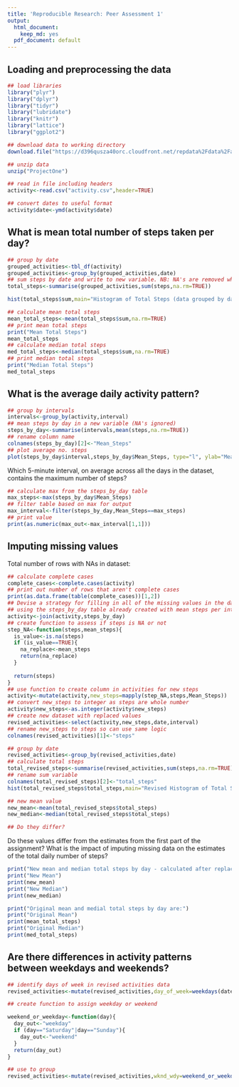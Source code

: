 ```yaml
---
title: 'Reproducible Research: Peer Assessment 1'
output:
  html_document:
    keep_md: yes
  pdf_document: default
---
```



## Loading and preprocessing the data

```r

## load libraries
library("plyr")
library("dplyr")
library("tidyr")
library("lubridate")
library("knitr")
library("lattice")
library("ggplot2")

## download data to working directory
download.file("https://d396qusza40orc.cloudfront.net/repdata%2Fdata%2Factivity.zip","ProjectOne",method="curl")

## unzip data
unzip("ProjectOne")

## read in file including headers
activity<-read.csv("activity.csv",header=TRUE)

## convert dates to useful format
activity$date<-ymd(activity$date)
```



## What is mean total number of steps taken per day?

```r
## group by date
grouped_activities<-tbl_df(activity)
grouped_activities<-group_by(grouped_activities,date)
## sum steps by date and write to new variable. NB: NA's are removed when calling sum function
total_steps<-summarise(grouped_activities,sum(steps,na.rm=TRUE))

```

```r
hist(total_steps$sum,main="Histogram of Total Steps (data grouped by day)",xlab="Total Steps by Day")

```

```r
## calculate mean total steps
mean_total_steps<-mean(total_steps$sum,na.rm=TRUE)
## print mean total steps
print("Mean Total Steps")
mean_total_steps
## calculate median total steps
med_total_steps<-median(total_steps$sum,na.rm=TRUE)
## print median total steps
print("Median Total Steps")
med_total_steps

```



## What is the average daily activity pattern?
```r
## group by intervals
intervals<-group_by(activity,interval)
## mean steps by day in a new variable (NA's ignored)
steps_by_day<-summarise(intervals,mean(steps,na.rm=TRUE))
## rename column name
colnames(steps_by_day)[2]<-"Mean_Steps"
## plot average no. steps
plot(steps_by_day$interval,steps_by_day$Mean_Steps, type="l", ylab="Mean Steps per Interval (across all day)",xlab="Time of Day (24 Hour Clock)",main="Average Number of Steps at 5 Minute Intervals")
```

Which 5-minute interval, on average across all the days in the dataset, contains the maximum number of steps?
```r
## calculate max from the steps_by_day table
max_steps<-max(steps_by_day$Mean_Steps)
## filter table based on max for output
max_interval<-filter(steps_by_day,Mean_Steps==max_steps)
## print value
print(as.numeric(max_out<-max_interval[1,1]))
```



## Imputing missing values

Total number of rows with NAs in dataset:

```r
## calculate complete cases
complete_cases<-complete.cases(activity)
## print out number of rows that aren't complete cases
print(as.data.frame(table(complete_cases))[1,2])
## Devise a strategy for filling in all of the missing values in the dataset. The strategy does not need to be sophisticated. For example, you could use the mean/median for that day, or the mean for that 5-minute interval, etc.
## using the steps_by_day table already created with mean steps per interval combine into a new value
activity<-join(activity,steps_by_day)
## create function to assess if steps is NA or not
step_NA<-function(steps,mean_steps){
  is_value<-is.na(steps)
  if (is_value==TRUE){
    na_replace<-mean_steps
    return(na_replace)
  }
  
  return(steps)
}
## use function to create column in activities for new steps
activity<-mutate(activity,new_steps=mapply(step_NA,steps,Mean_Steps))
## convert new_steps to integer as steps are whole number
activity$new_steps<-as.integer(activity$new_steps)
## create new dataset with replaced values
revised_activities<-select(activity,new_steps,date,interval)
## rename new_steps to steps so can use same logic 
colnames(revised_activities)[1]<-"steps"

## group by date
revised_activities<-group_by(revised_activities,date)
## calculate total steps
total_revised_steps<-summarise(revised_activities,sum(steps,na.rm=TRUE))
## rename sum variable
colnames(total_revised_steps)[2]<-"total_steps"
hist(total_revised_steps$total_steps,main="Revised Histogram of Total Steps (data grouped by day)",xlab="Total Steps by Day")

## new mean value
new_mean<-mean(total_revised_steps$total_steps)
new_median<-median(total_revised_steps$total_steps)

## Do they differ?

```

Do these values differ from the estimates from the first part of the assignment? What is the impact of imputing missing data on the estimates of the total daily number of steps?

```r
print("New mean and median total steps by day - calculated after replacing NA values - are:")
print("New Mean")
print(new_mean)
print("New Median")
print(new_median)

print("Original mean and medial total steps by day are:")
print("Original Mean")
print(mean_total_steps)
print("Original Median")
print(med_total_steps)
```

## Are there differences in activity patterns between weekdays and weekends?
```r
## identify days of week in revised activities data
revised_activities<-mutate(revised_activities,day_of_week=weekdays(date))

## create function to assign weekday or weekend

weekend_or_weekday<-function(day){
  day_out<-"weekday"
  if (day=="Saturday"|day=="Sunday"){
    day_out<-"weekend"
  }
  return(day_out)
}

## use to group
revised_activities<-mutate(revised_activities,wknd_wdy=weekend_or_weekday(day_of_week))

```

